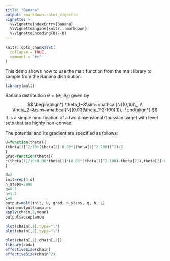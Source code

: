```yaml
---
title: "Banana"
output: rmarkdown::html_vignette
vignette: >
  %\VignetteIndexEntry{Banana}
  %\VignetteEngine{knitr::rmarkdown}
  %\VignetteEncoding{UTF-8}
---
```


```r
knitr::opts_chunk$set(
  collapse = TRUE,
  comment = "#>"
)
```

This demo shows how to use the malt function from the malt library to sample from the Banana distribution.

```r
library(malt)
```

Banana distribution $\theta=(\theta_1,\theta_2)$ given by
$$
\begin{align*}
\theta_1~&\sim~\mathcal{N}(0,10)\,,
\\
\theta_2~&\sim~\mathcal{N}(0.03(\theta_1^2-100),1)\,.
\end{align*}
$$
It is a simple modification of a two dimensional Gaussian target with level sets that are highly non-convex.

The potential and its gradient are specified as follows:
```r
U=function(theta){
(theta[1]^2/10+(theta[2]-0.03*(theta[1]^2-100))^2)/2
}
grad=function(theta){
c(theta[1]/10+0.06*theta[1]*(0.03*(theta[1]^2-100)-theta[2]),theta[2]-0.03*(theta[1]^2-100))
}


```

```r
d=2
init=rep(5,d)
n_steps=5000
g=0.1
h=1.5
L=6
output=malt(init, U, grad, n_steps, g, h, L)
chain=output$samples
apply(chain,2,mean)
output$acceptance

```

```r

plot(chain[,1],type="l")
plot(chain[,2],type="l")

plot(chain[,1],chain[,2])
library(coda)
effectiveSize(chain)
effectiveSize(chain^2)
```

